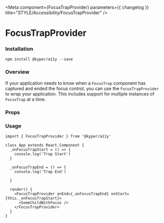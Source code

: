 

<Meta
  component={FocusTrapProvider}
  parameters={{ changelog }}
  title="STYLE/Accessibility/FocusTrapProvider"
/>

# FocusTrapProvider

### Installation

`npm install @kyper/a11y --save`

<PeerDependencies json={packageJson} />

### Overview

If your application needs to know when a `FocusTrap` component has captured and ended the focus control, you can use the `FocusTrapProvider` to wrap your application. This includes support for multiple instances of `FocusTrap` at a time.

### Props
<ArgsTable of={FocusTrapProvider} />

### Usage

```
import { FocusTrapProvider } from '@kyper/a11y'

class App extends React.Component {
  _onFocusTrapStart = () => {
    console.log('Trap Start')
  }

  _onFocusTrapEnd = () => {
    console.log('Trap End')

  }

  render() {
    <FocusTrapProvider onEnd={_onFocusTrapEnd} onStart={this._onFocusTrapStart}>
      <SomeChildWithFocus />
    </FocusTrapProvider>
  }
}
```






